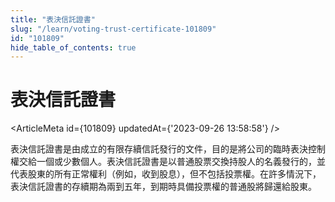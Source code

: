 ```yaml
---
title: "表決信託證書"
slug: "/learn/voting-trust-certificate-101809"
id: "101809"
hide_table_of_contents: true
---
```



# 表決信託證書

<ArticleMeta id={101809} updatedAt={'2023-09-26 13:58:58'} />
<div className='border-solid border-b border-t-0 my-4 border-[var(--ifm-color-gray-300)]' />

表決信託證書是由成立的有限存續信託發行的文件，目的是將公司的臨時表決控制權交給一個或少數個人。表決信託證書是以普通股票交換持股人的名義發行的，並代表股東的所有正常權利（例如，收到股息），但不包括投票權。在許多情況下，表決信託證書的存續期為兩到五年，到期時具備投票權的普通股將歸還給股東。
